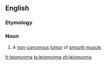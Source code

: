 ==English==
{{wikipedia}}

===Etymology===
{{affix|en|leio-|myo-|-oma|lang=en}}

===Noun===
{{en-noun|s|leiomyomata}}
# {{lb|en|pathology}} A [[non-]][[cancerous]] [[tumor]] of [[smooth muscle]].

[[fr:leiomyoma]]
[[ta:leiomyoma]]
[[zh:leiomyoma]]